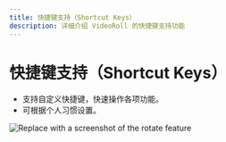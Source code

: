 ```yaml
---
title: 快捷键支持（Shortcut Keys）
description: 详细介绍 VideoRoll 的快捷键支持功能
---
```


# 快捷键支持（Shortcut Keys）

- 支持自定义快捷键，快速操作各项功能。
- 可根据个人习惯设置。

![Replace with a screenshot of the rotate feature](../../assets/image/video.png)